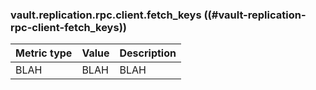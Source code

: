 ### vault.replication.rpc.client.fetch_keys ((#vault-replication-rpc-client-fetch_keys))

Metric type | Value | Description
----------- | ----- | -----------
BLAH     | BLAH    | BLAH